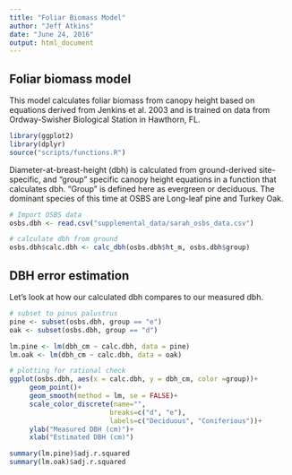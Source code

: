 ```yaml
---
title: "Foliar Biomass Model"
author: "Jeff Atkins"
date: "June 24, 2016"
output: html_document
---
```

## Foliar biomass model

This model calculates foliar biomass from canopy height based on equations derived from Jenkins et al. 2003 and is trained on data from Ordway-Swisher Biological Station in Hawthorn, FL.

```r

library(ggplot2)
library(dplyr)
source("scripts/functions.R")
```

Diameter-at-breast-height (dbh) is calculated from ground-derived site-specific, and "group" specific canopy height equations in a function that calculates dbh. "Group" is defined here as evergreen or deciduous. The dominant species of this time at OSBS are Long-leaf pine and Turkey Oak. 

```r
# Import OSBS data
osbs.dbh <- read.csv("supplemental_data/sarah_osbs_data.csv")

# calculate dbh from ground 
osbs.dbh$calc.dbh <- calc_dbh(osbs.dbh$ht_m, osbs.dbh$group)

```

## DBH error estimation

Let's look at how our calculated dbh compares to our measured dbh.

```r


# subset to pinus palustrus
pine <- subset(osbs.dbh, group == "e")
oak <- subset(osbs.dbh, group == "d")

lm.pine <- lm(dbh_cm ~ calc.dbh, data = pine)
lm.oak <- lm(dbh_cm ~ calc.dbh, data = oak)

# plotting for rational check
ggplot(osbs.dbh, aes(x = calc.dbh, y = dbh_cm, color =group))+
     geom_point()+
     geom_smooth(method = lm, se = FALSE)+
     scale_color_discrete(name="",
                         breaks=c("d", "e"),
                         labels=c("Deciduous", "Coniferious"))+
     ylab("Measured DBH (cm)")+
     xlab("Estimated DBH (cm)")

summary(lm.pine)$adj.r.squared
summary(lm.oak)$adj.r.squared



```